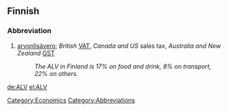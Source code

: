 ==Finnish==

===Abbreviation===
# [[arvonlisävero]]; ''British'' [[VAT]], ''Canada and US'' sales tax, ''Australia and New Zealand'' [[GST]]
#: ''The ALV in Finland is 17% on food and drink, 8% on transport, 22% on others.''
[[Category:Economics]]
[[Category:Abbreviations]]

[[de:ALV]]
[[el:ALV]]